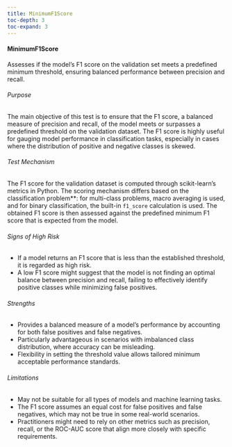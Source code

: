 ```yaml
---
title: MinimumF1Score
toc-depth: 3
toc-expand: 3
---
```







#### MinimumF1Score

Assesses if the model's F1 score on the validation set meets a predefined minimum threshold, ensuring balanced
performance between precision and recall.

###### Purpose

The main objective of this test is to ensure that the F1 score, a balanced measure of precision and recall, of the
model meets or surpasses a predefined threshold on the validation dataset. The F1 score is highly useful for
gauging model performance in classification tasks, especially in cases where the distribution of positive and
negative classes is skewed.

###### Test Mechanism

The F1 score for the validation dataset is computed through scikit-learn's metrics in Python. The scoring mechanism
differs based on the classification problem**: for multi-class problems, macro averaging is used, and for binary
classification, the built-in `f1_score` calculation is used. The obtained F1 score is then assessed against the
predefined minimum F1 score that is expected from the model.

###### Signs of High Risk

- If a model returns an F1 score that is less than the established threshold, it is regarded as high risk.
- A low F1 score might suggest that the model is not finding an optimal balance between precision and recall,
failing to effectively identify positive classes while minimizing false positives.

###### Strengths

- Provides a balanced measure of a model's performance by accounting for both false positives and false negatives.
- Particularly advantageous in scenarios with imbalanced class distribution, where accuracy can be misleading.
- Flexibility in setting the threshold value allows tailored minimum acceptable performance standards.

###### Limitations

- May not be suitable for all types of models and machine learning tasks.
- The F1 score assumes an equal cost for false positives and false negatives, which may not be true in some
real-world scenarios.
- Practitioners might need to rely on other metrics such as precision, recall, or the ROC-AUC score that align more
closely with specific requirements.




 